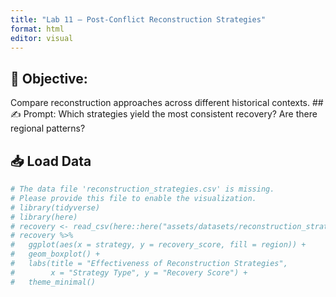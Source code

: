 ```yaml
---
title: "Lab 11 – Post-Conflict Reconstruction Strategies"
format: html
editor: visual
---
```


## 🧭 Objective: 
Compare reconstruction approaches across different historical contexts.
## ✍️ Prompt: 
Which strategies yield the most consistent recovery? Are there regional patterns?

## 📥 Load Data
```r
# The data file 'reconstruction_strategies.csv' is missing.
# Please provide this file to enable the visualization.
# library(tidyverse)
# library(here)
# recovery <- read_csv(here::here("assets/datasets/reconstruction_strategies.csv"))
# recovery %>%
#   ggplot(aes(x = strategy, y = recovery_score, fill = region)) +
#   geom_boxplot() +
#   labs(title = "Effectiveness of Reconstruction Strategies",
#        x = "Strategy Type", y = "Recovery Score") +
#   theme_minimal()
```

